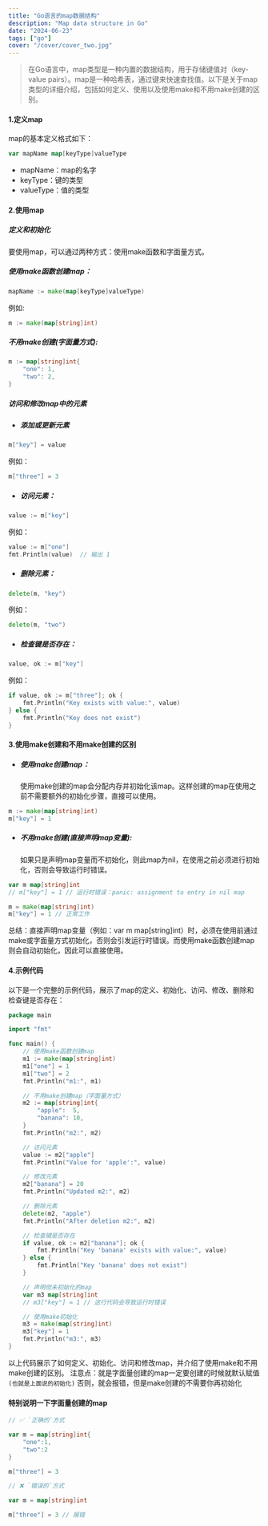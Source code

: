 ```yaml
---
title: "Go语言的map数据结构"
description: "Map data structure in Go"
date: "2024-06-23"
tags: ["go"]
cover: "/cover/cover_two.jpg"
---
```


> 在Go语言中，map类型是一种内置的数据结构，用于存储键值对（key-value pairs）。map是一种哈希表，通过键来快速查找值。以下是关于map类型的详细介绍，包括如何定义、使用以及使用make和不用make创建的区别。

#### 1.定义map

map的基本定义格式如下：

```go
var mapName map[keyType]valueType
```

- mapName：map的名字
- keyType：键的类型
- valueType：值的类型

#### 2.使用map

##### 定义和初始化

要使用map，可以通过两种方式：使用make函数和字面量方式。

##### 使用make函数创建map：

```go
mapName := make(map[keyType]valueType)
```

例如:

```go
m := make(map[string]int)
```

##### 不用make创建(字面量方式):

```go
m := map[string]int{
    "one": 1,
    "two": 2,
}
```

##### 访问和修改map中的元素

- ##### 添加或更新元素

```go
m["key"] = value
```

例如：

```go
m["three"] = 3
```

- ##### 访问元素：

```go
value := m["key"]
```

例如：

```go
value := m["one"]
fmt.Println(value)  // 输出 1
```

- ##### 删除元素：

```go
delete(m, "key")
```

例如：

```go
delete(m, "two")
```

- ##### 检查键是否存在：

```go
value, ok := m["key"]
```

例如：

```go
if value, ok := m["three"]; ok {
    fmt.Println("Key exists with value:", value)
} else {
    fmt.Println("Key does not exist")
}
```

#### 3.使用make创建和不用make创建的区别

- ##### 使用make创建map：
  使用make创建的map会分配内存并初始化该map。这样创建的map在使用之前不需要额外的初始化步骤，直接可以使用。

```go
m := make(map[string]int)
m["key"] = 1
```

- ##### 不用make创建(直接声明map变量):
  如果只是声明map变量而不初始化，则此map为nil，在使用之前必须进行初始化，否则会导致运行时错误。

```go
var m map[string]int
// m["key"] = 1 // 运行时错误：panic: assignment to entry in nil map

m = make(map[string]int)
m["key"] = 1 // 正常工作
```

总结：直接声明map变量（例如：var m map[string]int）时，必须在使用前通过make或字面量方式初始化，否则会引发运行时错误。而使用make函数创建map则会自动初始化，因此可以直接使用。

#### 4.示例代码

以下是一个完整的示例代码，展示了map的定义、初始化、访问、修改、删除和检查键是否存在：

```go
package main

import "fmt"

func main() {
    // 使用make函数创建map
    m1 := make(map[string]int)
    m1["one"] = 1
    m1["two"] = 2
    fmt.Println("m1:", m1)

    // 不用make创建map（字面量方式）
    m2 := map[string]int{
        "apple":  5,
        "banana": 10,
    }
    fmt.Println("m2:", m2)

    // 访问元素
    value := m2["apple"]
    fmt.Println("Value for 'apple':", value)

    // 修改元素
    m2["banana"] = 20
    fmt.Println("Updated m2:", m2)

    // 删除元素
    delete(m2, "apple")
    fmt.Println("After deletion m2:", m2)

    // 检查键是否存在
    if value, ok := m2["banana"]; ok {
        fmt.Println("Key 'banana' exists with value:", value)
    } else {
        fmt.Println("Key 'banana' does not exist")
    }

    // 声明但未初始化的map
    var m3 map[string]int
    // m3["key"] = 1 // 这行代码会导致运行时错误

    // 使用make初始化
    m3 = make(map[string]int)
    m3["key"] = 1
    fmt.Println("m3:", m3)
}
```
以上代码展示了如何定义、初始化、访问和修改map，并介绍了使用make和不用make创建的区别。
注意点：就是字面量创建的map一定要创建的时候就默认赋值`(也就是上面说的初始化)` 否则，就会报错，但是make创建的不需要你再初始化



#### <Notation type='highlight'  color='rgb(255, 241, 118)'>特别说明一下字面量创建的map</Notation>
```go
// ✅ `正确的`方式

var m = map[string]int{
    "one":1,
    "two":2
}

m["three"] = 3

// ❌ `错误的`方式

var m = map[string]int

m["three"] = 3 // 报错

```
